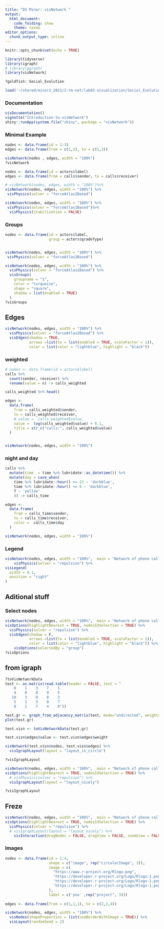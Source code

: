 ```yaml
---
title: "DS Minor: visNetwork "
output: 
  html_document: 
    code_folding: show
    theme: cosmo
editor_options: 
  chunk_output_type: inline
---
```


```r
knitr::opts_chunk$set(echo = TRUE)
```

```r
library(tidyverse)
library(igraph)
# library(ggraph)
library(visNetwork)

?goldfish::Social_Evolution

load('~/shared/minor2_2021/2-tm-net/lab03-visualization/Social_Evolution.RData')
```

### Documentation

```r
visDocumentation()
vignette("Introduction-to-visNetwork")
shiny::runApp(system.file("shiny", package = "visNetwork"))
```

### Minimal Example

```r
nodes <- data.frame(id = 1:3)
edges <- data.frame(from = c(1,2), to = c(1,3))

visNetwork(nodes , edges, width = "100%")
?visNetwork
```

```r
nodes <- data.frame(id = actors$label)
edges <- data.frame(from = calls$sender, to = calls$receiver)

# visNetwork(nodes, edges, width = "100%")%>%
visNetwork(nodes, edges, width = "100%") %>% 
 visPhysics(solver = "forceAtlas2Based")

visNetwork(nodes, edges, width = "100%") %>% 
 visPhysics(solver = "forceAtlas2Based")%>%
  visPhysics(stabilization = FALSE)
```

### Groups

```r
nodes <- data.frame(id = actors$label,
                    group = actors$gradeType)


visNetwork(nodes, edges, width = "100%") %>% 
 visPhysics(solver = "forceAtlas2Based")
```

```r
visNetwork(nodes, edges, width = "100%") %>%
  visPhysics(solver = "forceAtlas2Based") %>%
  visGroups(
    groupname = "1",
    color = "turquoise",
    shape = "square",
    shadow = list(enabled = TRUE)
  )
?visGroups
```

## Edges

```r
visNetwork(nodes, edges, width = "100%") %>%
  visPhysics(solver = "forceAtlas2Based") %>% 
  visEdges(shadow = TRUE,
           arrows =list(to = list(enabled = TRUE, scaleFactor = 1)),
           color = list(color = "lightblue", highlight = "black"))
```

### weighted

```r
# nodes <- data.frame(id = actors$label)
calls %>%
  count(sender, receiver) %>%
  rename(value = n) -> calls_weighted

calls_weighted %>% head()

edges <-
  data.frame(
    from = calls_weighted$sender,
    to = calls_weighted$receiver,
    # value =  calls_weighted$value,
    value =  log(calls_weighted$value) + 0.1,
    title = str_c("calls:", calls_weighted$value)
  )


visNetwork(nodes, edges, width = "100%")
```

### night and day

```r
calls %>%
  mutate(time  = time %>% lubridate::as_datetime()) %>% 
  mutate(day = case_when(
    time %>% lubridate::hour() >= 22 ~ 'darkblue',
    time %>% lubridate::hour() <= 8 ~ 'darkblue',
    T ~ 'yellow'
    )) -> calls_time

edges <-
  data.frame(
    from = calls_time$sender,
    to = calls_time$receiver,
    color =  calls_time$day
  )

visNetwork(nodes, edges, width = "100%")
```


### Legend

```r
visNetwork(nodes, edges, width = "100%",  main = "Network of phone calls") %>% 
    visPhysics(solver = "repulsion") %>% 
visLegend(
  width = 0.1,
  position = "right"
) 
```

## Aditional stuff

### Select nodes

```r
visNetwork(nodes, edges, width = "100%",  main = "Network of phone calls") %>% 
visOptions(highlightNearest = TRUE, nodesIdSelection = TRUE) %>%
  visPhysics(solver = "repulsion") %>% 
  visEdges(shadow = F,
           arrows =list(to = list(enabled = TRUE, scaleFactor = 1)),
           color = list(color = "lightblue", highlight = "black")) %>% 
    visOptions(selectedBy = "group")
?visOptions
```

## from igraph


```r

?toVisNetworkData
test <- as.matrix(read.table(header = FALSE, text = "
    0    1    3    7    1
    4    0    8    9    5
   10    3    0    8    3
    5    1    5    0    7
    8    2    7    4    0"))

test.gr <- graph_from_adjacency_matrix(test, mode="undirected", weighted=T)
plot(test.gr)

test.visn <- toVisNetworkData(test.gr)

test.visn$edges$value <- test.visn$edges$weight

visNetwork(test.visn$nodes, test.visn$edges) %>%
  visIgraphLayout(layout = "layout_in_circle") 
```


```r
?visIgraphLayout

visNetwork(nodes, edges, width = "100%",  main = "Network of phone calls") %>% 
visOptions(highlightNearest = TRUE, nodesIdSelection = TRUE) %>%
  # visPhysics(solver = "repulsion") %>% 
  visIgraphLayout(layout = "layout_nicely")

?visIgraphLayout
```

## Freze

```r
visNetwork(nodes, edges, width = "100%",  main = "Network of phone calls, frozen") %>% 
visOptions(highlightNearest = TRUE, nodesIdSelection = TRUE) %>%
  visPhysics(solver = "repulsion") %>% 
  # visIgraphLayout(layout = "layout_nicely") %>% 
    visInteraction(dragNodes = FALSE, dragView = FALSE, zoomView = FALSE)
```


### Images

```r
nodes <- data.frame(id = 1:4, 
                    shape = c("image", rep("circularImage", 3)),
                    image = c(
                      "https://www.r-project.org/Rlogo.png",
                      'https://developer.r-project.org/Logo/Rlogo-1.png',
                      'https://developer.r-project.org/Logo/Rlogo-1.png',
                      'https://developer.r-project.org/Logo/Rlogo-1.png'
                    ), 
                    label = c('you' ,rep("project", 3)))
  
edges <- data.frame(from = c(1,1,1), to = c(2,3,4))

visNetwork(nodes, edges, width = "100%") %>% 
  visNodes(shapeProperties = list(useBorderWithImage = TRUE)) %>%
  visLayout(randomSeed = 2)
```


